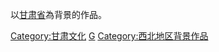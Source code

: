 以[[甘肃省|甘肃省]]為背景的作品。

{{中國行政區劃分類導航|背景作品}}

[[Category:甘肃文化|Category:甘肃文化]]
[[Category:中國各省背景作品|G]]
[[Category:西北地区背景作品|Category:西北地区背景作品]]